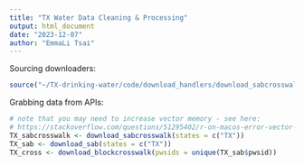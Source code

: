 ```yaml
---
title: "TX Water Data Cleaning & Processing"
output: html_document
date: "2023-12-07"
author: "EmmaLi Tsai" 
---
```


Sourcing downloaders: 
```r
source("~/TX-drinking-water/code/download_handlers/download_sabcrosswalk.R")
```


Grabbing data from APIs: 
```r
# note that you may need to increase vector memory - see here: 
# https://stackoverflow.com/questions/51295402/r-on-macos-error-vector-memory-exhausted-limit-reached
TX_sabcrosswalk <- download_sabcrosswalk(states = c("TX"))
TX_sab <- download_sab(states = c("TX"))
TX_cross <- download_blockcrosswalk(pwsids = unique(TX_sab$pwsid))
```